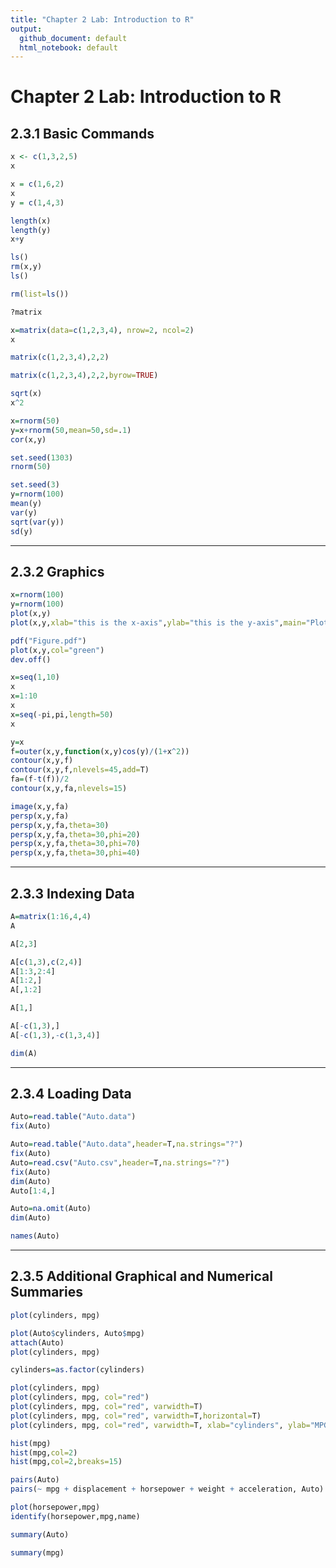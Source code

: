 ```yaml
---
title: "Chapter 2 Lab: Introduction to R"
output:
  github_document: default
  html_notebook: default
---
```



# Chapter 2 Lab: Introduction to R
## 2.3.1 Basic Commands

```r
x <- c(1,3,2,5)
x
```

```r
x = c(1,6,2)
x
y = c(1,4,3)
```

```r
length(x)
length(y)
x+y
```

```r
ls()
rm(x,y)
ls()
```

```r
rm(list=ls())
```

```r
?matrix
```

```r
x=matrix(data=c(1,2,3,4), nrow=2, ncol=2)
x
```

```r
matrix(c(1,2,3,4),2,2)
```

```r
matrix(c(1,2,3,4),2,2,byrow=TRUE)
```

```r
sqrt(x)
x^2
```

```r
x=rnorm(50)
y=x+rnorm(50,mean=50,sd=.1)
cor(x,y)
```

```r
set.seed(1303)
rnorm(50)
```

```r
set.seed(3)
y=rnorm(100)
mean(y)
var(y)
sqrt(var(y))
sd(y)
```


-----------

## 2.3.2 Graphics

```r
x=rnorm(100)
y=rnorm(100)
plot(x,y)
plot(x,y,xlab="this is the x-axis",ylab="this is the y-axis",main="Plot of X vs Y")
```

```r
pdf("Figure.pdf")
plot(x,y,col="green")
dev.off()
```

```r
x=seq(1,10)
x
x=1:10
x
x=seq(-pi,pi,length=50)
x
```

```r
y=x
f=outer(x,y,function(x,y)cos(y)/(1+x^2))
contour(x,y,f)
contour(x,y,f,nlevels=45,add=T)
fa=(f-t(f))/2
contour(x,y,fa,nlevels=15)
```

```r
image(x,y,fa)
persp(x,y,fa)
persp(x,y,fa,theta=30)
persp(x,y,fa,theta=30,phi=20)
persp(x,y,fa,theta=30,phi=70)
persp(x,y,fa,theta=30,phi=40)
```


-----------

## 2.3.3 Indexing Data

```r
A=matrix(1:16,4,4)
A
```

```r
A[2,3]
```

```r
A[c(1,3),c(2,4)]
A[1:3,2:4]
A[1:2,]
A[,1:2]
```

```r
A[1,]
```

```r
A[-c(1,3),]
A[-c(1,3),-c(1,3,4)]
```

```r
dim(A)
```


-----------

## 2.3.4 Loading Data

```r
Auto=read.table("Auto.data")
fix(Auto)
```

```r
Auto=read.table("Auto.data",header=T,na.strings="?")
fix(Auto)
Auto=read.csv("Auto.csv",header=T,na.strings="?")
fix(Auto)
dim(Auto)
Auto[1:4,]
```

```r
Auto=na.omit(Auto)
dim(Auto)
```

```r
names(Auto)
```


-----------

## 2.3.5 Additional Graphical and Numerical Summaries

```r
plot(cylinders, mpg)
```

```r
plot(Auto$cylinders, Auto$mpg)
attach(Auto)
plot(cylinders, mpg)
```

```r
cylinders=as.factor(cylinders)
```

```r
plot(cylinders, mpg)
plot(cylinders, mpg, col="red")
plot(cylinders, mpg, col="red", varwidth=T)
plot(cylinders, mpg, col="red", varwidth=T,horizontal=T)
plot(cylinders, mpg, col="red", varwidth=T, xlab="cylinders", ylab="MPG")
```

```r
hist(mpg)
hist(mpg,col=2)
hist(mpg,col=2,breaks=15)
```

```r
pairs(Auto)
pairs(~ mpg + displacement + horsepower + weight + acceleration, Auto)
```

```r
plot(horsepower,mpg)
identify(horsepower,mpg,name)
```

```r
summary(Auto)
```

```r
summary(mpg)
```




